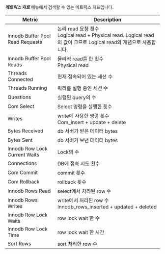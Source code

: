 ***메트릭스 차트*** 메뉴에서 검색할 수 있는 메트릭스 지표입니다.

<!-- 추후 업데이트 필요 관련 지표 추가 및 필드 값으로 교체 -->

<div class='metric'>

| Metric                           | Description           |
| -------------------------------- | --------------------- |
|Innodb Buffer Pool Read Requests | 논리 read 요청 횟수<br/>Logical read + Physical read. Logical read의 값이 크므로 Logical read의 개념으로 사용합니다. |
|Innodb Buffer Pool Reads|물리적 read를 한 횟수<br/>Physical read |
|Threads Connected|현재 접속되어 있는 세션 수 |
|Threads Running|쿼리를 실행 중인 세션 수 |
|Questions|실행된 query의 수 |
|Com Select|Select 명령을 실행한 횟수 |
|Writes|write에 사용한 명령 횟수<br/>Com_insert + update + delete |
|Bytes Received|db 서버가 받은 데이터 bytes |
|Bytes Sent|db 서버가 보낸 데이터 bytes |
|Innodb Row Lock Current Waits|Lock의 수 |
|Connections|DB에 접속 시도 횟수 |
|Com Commit|commit 횟수 |
|Com Rollback|rollback 횟수 |
|Innodb Rows Read|select에서 처리된 row 수 |
|Innodb Rows Writes|write에서 처리된 row 수<br/>Innodb_rows_inserted + updated + deleted |
|Innodb Row Lock Waits|row lock wait 한 수 |
|Innodb Row Lock Time|row lock wait 한 시간 |
|Sort Rows|sort 처리한 row 수 |

</div>